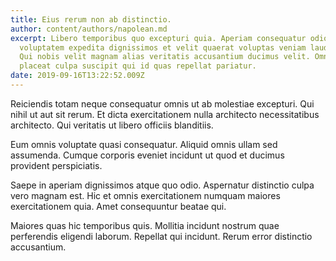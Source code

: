 ```yaml
---
title: Eius rerum non ab distinctio.
author: content/authors/napolean.md
excerpt: Libero temporibus quo excepturi quia. Aperiam consequatur odio. Minus
  voluptatem expedita dignissimos et velit quaerat voluptas veniam laudantium.
  Qui nobis velit magnam alias veritatis accusantium ducimus velit. Omnis esse
  placeat culpa suscipit qui id quas repellat pariatur.
date: 2019-09-16T13:22:52.009Z
---
```

Reiciendis totam neque consequatur omnis ut ab molestiae excepturi. Qui nihil ut aut sit rerum. Et dicta exercitationem nulla architecto necessitatibus architecto. Qui veritatis ut libero officiis blanditiis.
 Eum omnis voluptate quasi consequatur. Aliquid omnis ullam sed assumenda. Cumque corporis eveniet incidunt ut quod et ducimus provident perspiciatis.
 Saepe in aperiam dignissimos atque quo odio. Aspernatur distinctio culpa vero magnam est. Hic et omnis exercitationem numquam maiores exercitationem quia. Amet consequuntur beatae qui.
 Maiores quas hic temporibus quis. Mollitia incidunt nostrum quae perferendis eligendi laborum. Repellat qui incidunt. Rerum error distinctio accusantium.
